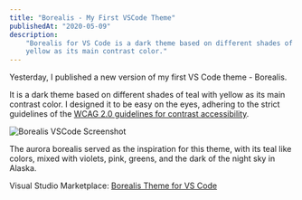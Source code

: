 ```yaml
---
title: "Borealis - My First VSCode Theme"
publishedAt: "2020-05-09"
description:
    "Borealis for VS Code is a dark theme based on different shades of teal with
    yellow as its main contrast color."
---
```


Yesterday, I published a new version of my first VS Code theme - Borealis.

It is a dark theme based on different shades of teal with yellow as its main
contrast color. I designed it to be easy on the eyes, adhering to the strict
guidelines of the
[WCAG 2.0 guidelines for contrast accessibility](https://www.w3.org/TR/UNDERSTANDING-WCAG20/visual-audio-contrast-contrast.html).

<Image
	src="/assets/borealis-my-first-vscode-theme/borealis-vscode.png"
	height={697}
	width={1280}
	priority={true}
	alt="Borealis VSCode Screenshot"
/>

The aurora borealis served as the inspiration for this theme, with its teal like
colors, mixed with violets, pink, greens, and the dark of the night sky in
Alaska.

Visual Studio Marketplace:
[Borealis Theme for VS Code](https://marketplace.visualstudio.com/items?itemName=eckertalex.borealis)
